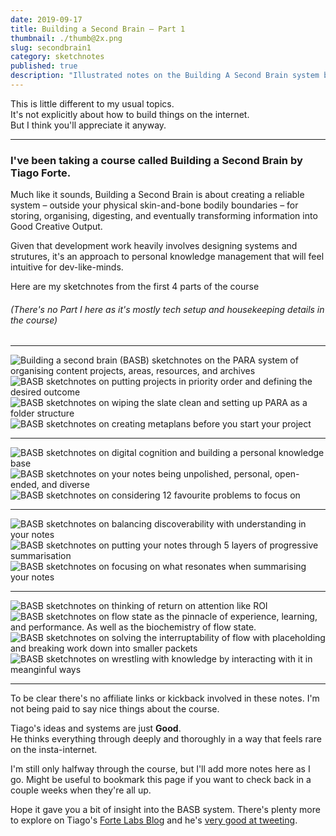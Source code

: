 ```yaml
---
date: 2019-09-17
title: Building a Second Brain – Part 1
thumbnail: ./thumb@2x.png
slug: secondbrain1
category: sketchnotes
published: true
description: "Illustrated notes on the Building A Second Brain system by Tiago Forte"
---
```




<SketchesContainer>

This is little different to my usual topics.  
It's not explicitly about how to build things on the internet.  
But I think you'll appreciate it anyway.

<hr />

### I've been taking a course called <Link to='https://www.buildingasecondbrain.com'>Building a Second Brain</Link> by <Link to='https://twitter.com/fortelabs'>Tiago Forte</Link>.

Much like it sounds, Building a Second Brain is about creating a reliable system – outside your physical skin-and-bone bodily boundaries – for storing, organising, digesting, and eventually transforming information into Good Creative Output. 

Given that development work heavily involves designing systems and strutures, it's an approach to personal knowledge management that will feel intuitive for dev-like-minds.

Here are my sketchnotes from the first 4 parts of the course
###### (There's no Part I here as it's mostly tech setup and housekeeping details in the course)

---

![Building a second brain (BASB) sketchnotes on the PARA system of organising content projects, areas, resources, and archives](./BASB_1.png)
![BASB sketchnotes on putting projects in priority order and defining the desired outcome](./BASB_2.png)
![BASB sketchnotes on wiping the slate clean and setting up PARA as a folder structure](./BASB_3.png)
![BASB sketchnotes on creating metaplans before you start your project](./BASB_4.png)

---

![BASB sketchnotes on digital cognition and building a personal knowledge base](./BASB_P2_1.png)
![BASB sketchnotes on your notes being unpolished, personal, open-ended, and diverse](./BASB_P2_2.png)
![BASB sketchnotes on considering 12 favourite problems to focus on](./BASB_P2_3.png)

---

![BASB sketchnotes on balancing discoverability with understanding in your notes](./BASB_P4_1.png)
![BASB sketchnotes on putting your notes through 5 layers of progressive summarisation](./BASB_P4_2.png)
![BASB sketchnotes on focusing on what resonates when summarising your notes](./BASB_P4_3.png)

---

![BASB sketchnotes on thinking of return on attention like ROI](./BASB_P5_1.png)
![BASB sketchnotes on flow state as the pinnacle of experience, learning, and performance. As well as the biochemistry of flow state.](./BASB_P5_2.png)
![BASB sketchnotes on solving the interruptability of flow with placeholding and breaking work down into smaller packets](./BASB_P5_3.png)
![BASB sketchnotes on wrestling with knowledge by interacting with it in meanginful ways](./BASB_P5_4.png)

---
To be clear there's no affiliate links or kickback involved in these notes. 
I'm not being paid to say nice things about the course.  

Tiago's ideas and systems are just **Good**.  
He thinks everything through deeply and thoroughly in a way that feels rare on the insta-internet.

I'm still only halfway through the course, but I'll add more notes here as I go.
Might be useful to bookmark this page if you want to check back in a couple weeks when they're all up.

Hope it gave you a bit of insight into the BASB system.
There's plenty more to explore on Tiago's [Forte Labs Blog](https://praxis.fortelabs.co/) and he's [very good at tweeting](https://twitter.com/fortelabs).


<InlineSignUp />

</SketchesContainer>